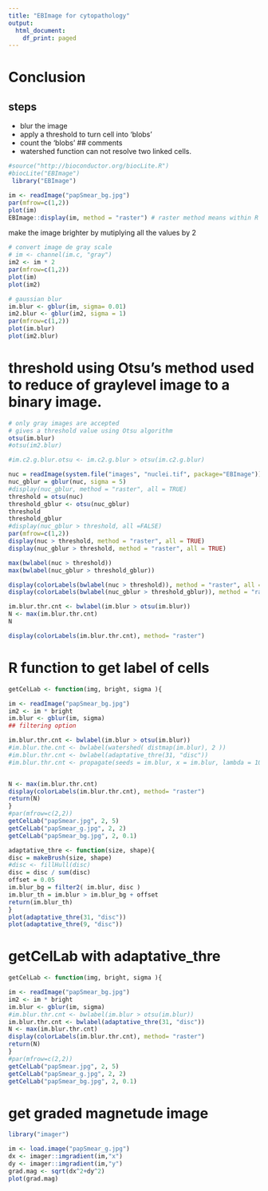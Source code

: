 ```yaml
---
title: "EBImage for cytopathology"
output:
  html_document:
    df_print: paged
---
```


# Conclusion
## steps
- blur the image 
- apply a threshold to turn cell into 'blobs'
- count the 'blobs'
## comments
- watershed function can not resolve two linked cells.


```r
#source("http://bioconductor.org/biocLite.R")
#biocLite("EBImage")
 library("EBImage")
```


```r
im <- readImage("papSmear_bg.jpg")
par(mfrow=c(1,2))
plot(im)
EBImage::display(im, method = "raster") # raster method means within R
```


 make the image brighter by mutiplying all the values by 2
 
```r
# convert image de gray scale
# im <- channel(im.c, "gray")
im2 <- im * 2
par(mfrow=c(1,2))
plot(im)
plot(im2)

```
 

```r
# gaussian blur
im.blur <- gblur(im, sigma= 0.01)
im2.blur <- gblur(im2, sigma = 1)
par(mfrow=c(1,2))
plot(im.blur)
plot(im2.blur)
```



# threshold using Otsu's method used to reduce of graylevel image to a binary image.
```r
# only gray images are accepted
# gives a threshold value using Otsu algorithm
otsu(im.blur)
#otsu(im2.blur)

#im.c2.g.blur.otsu <- im.c2.g.blur > otsu(im.c2.g.blur)

```

```r
nuc = readImage(system.file("images", "nuclei.tif", package="EBImage"))
nuc_gblur = gblur(nuc, sigma = 5)
#display(nuc_gblur, method = "raster", all = TRUE)
threshold = otsu(nuc)
threshold_gblur <- otsu(nuc_gblur) 
threshold
threshold_gblur
#display(nuc_gblur > threshold, all =FALSE)
par(mfrow=c(1,2))
display(nuc > threshold, method = "raster", all = TRUE)
display(nuc_gblur > threshold, method = "raster", all = TRUE)

max(bwlabel(nuc > threshold))
max(bwlabel(nuc_gblur > threshold_gblur))

display(colorLabels(bwlabel(nuc > threshold)), method = "raster", all = TRUE)
display(colorLabels(bwlabel(nuc_gblur > threshold_gblur)), method = "raster", all = TRUE)

```





```r
im.blur.thr.cnt <- bwlabel(im.blur > otsu(im.blur))
N <- max(im.blur.thr.cnt)
N
```


```r
display(colorLabels(im.blur.thr.cnt), method= "raster") 
```


# R function to get label of cells
```r
getCelLab <- function(img, bright, sigma ){

im <- readImage("papSmear_bg.jpg")
im2 <- im * bright
im.blur <- gblur(im, sigma)
## filtering option 

im.blur.thr.cnt <- bwlabel(im.blur > otsu(im.blur))
#im.blur.the.cnt <- bwlabel(watershed( distmap(im.blur), 2 ))
#im.blur.thr.cnt <- bwlabel(adaptative_thre(31, "disc"))
#im.blur.thr.cnt <- propagate(seeds = im.blur, x = im.blur, lambda = 100)


N <- max(im.blur.thr.cnt)
display(colorLabels(im.blur.thr.cnt), method= "raster") 
return(N)
}
#par(mfrow=c(2,2))
getCelLab("papSmear.jpg", 2, 5)
getCelLab("papSmear_g.jpg", 2, 2)
getCelLab("papSmear_bg.jpg", 2, 0.1)
```

```r
adaptative_thre <- function(size, shape){
disc = makeBrush(size, shape)
#disc <- fillHull(disc)
disc = disc / sum(disc)
offset = 0.05
im.blur_bg = filter2( im.blur, disc )
im.blur_th = im.blur > im.blur_bg + offset
return(im.blur_th)
}
plot(adaptative_thre(31, "disc"))
plot(adaptative_thre(9, "disc"))


```


# getCelLab with adaptative_thre
```r
getCelLab <- function(img, bright, sigma ){

im <- readImage("papSmear_bg.jpg")
im2 <- im * bright
im.blur <- gblur(im, sigma)
#im.blur.thr.cnt <- bwlabel(im.blur > otsu(im.blur))
im.blur.thr.cnt <- bwlabel(adaptative_thre(31, "disc"))
N <- max(im.blur.thr.cnt)
display(colorLabels(im.blur.thr.cnt), method= "raster") 
return(N)
}
#par(mfrow=c(2,2))
getCelLab("papSmear.jpg", 2, 5)
getCelLab("papSmear_g.jpg", 2, 2)
getCelLab("papSmear_bg.jpg", 2, 0.1)
```


# get graded magnetude image 
```r
library("imager")
```


```r
im <- load.image("papSmear_g.jpg")
dx <- imager::imgradient(im,"x")
dy <- imager::imgradient(im,"y")
grad.mag <- sqrt(dx^2+dy^2)
plot(grad.mag)
```

